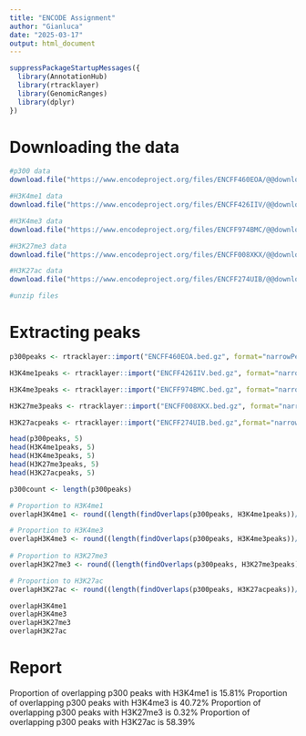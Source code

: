 ---
title: "ENCODE Assignment"
author: "Gianluca"
date: "2025-03-17"
output: html_document
---

```{r setup}
suppressPackageStartupMessages({
  library(AnnotationHub)
  library(rtracklayer)
  library(GenomicRanges)
  library(dplyr)
})
```
# Downloading the data
```{r, data}
#p300 data
download.file("https://www.encodeproject.org/files/ENCFF460EOA/@@download/ENCFF460EOA.bed.gz", "ENCFF460EOA.bed.gz")

#H3K4me1 data
download.file("https://www.encodeproject.org/files/ENCFF426IIV/@@download/ENCFF426IIV.bed.gz", "ENCFF426IIV.bed.gz")

#H3K4me3 data
download.file("https://www.encodeproject.org/files/ENCFF974BMC/@@download/ENCFF974BMC.bed.gz", "ENCFF974BMC.bed.gz")

#H3K27me3 data
download.file("https://www.encodeproject.org/files/ENCFF008XKX/@@download/ENCFF008XKX.bed.gz", "ENCFF008XKX.bed.gz")

#H3K27ac data
download.file("https://www.encodeproject.org/files/ENCFF274UIB/@@download/ENCFF274UIB.bed.gz", "ENCFF274UIB.bed.gz")

#unzip files
```

# Extracting peaks
```{r peaks}
p300peaks <- rtracklayer::import("ENCFF460EOA.bed.gz", format="narrowPeak")

H3K4me1peaks <- rtracklayer::import("ENCFF426IIV.bed.gz", format="narrowPeak")

H3K4me3peaks <- rtracklayer::import("ENCFF974BMC.bed.gz", format="narrowPeak")

H3K27me3peaks <- rtracklayer::import("ENCFF008XKX.bed.gz", format="narrowPeak")

H3K27acpeaks <- rtracklayer::import("ENCFF274UIB.bed.gz",format="narrowPeak")

head(p300peaks, 5)
head(H3K4me1peaks, 5)
head(H3K4me3peaks, 5)
head(H3K27me3peaks, 5)
head(H3K27acpeaks, 5)
```
```{r overlaps}
p300count <- length(p300peaks)

# Proportion to H3K4me1
overlapH3K4me1 <- round((length(findOverlaps(p300peaks, H3K4me1peaks))/p300count)*100, 2)

# Proportion to H3K4me3
overlapH3K4me3 <- round((length(findOverlaps(p300peaks, H3K4me3peaks))/p300count)*100, 2)
 
# Proportion to H3K27me3
overlapH3K27me3 <- round((length(findOverlaps(p300peaks, H3K27me3peaks))/p300count)*100, 2)

# Proportion to H3K27ac
overlapH3K27ac <- round((length(findOverlaps(p300peaks, H3K27acpeaks))/p300count)*100, 2)

overlapH3K4me1
overlapH3K4me3
overlapH3K27me3
overlapH3K27ac
```

# Report
Proportion of overlapping p300 peaks with H3K4me1 is 15.81%
Proportion of overlapping p300 peaks with H3K4me3 is 40.72%
Proportion of overlapping p300 peaks with H3K27me3 is 0.32%
Proportion of overlapping p300 peaks with H3K27ac is 58.39%